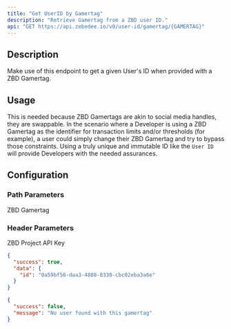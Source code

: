 ```yaml
---
title: "Get UserID by Gamertag"
description: "Retrieve Gamertag from a ZBD user ID."
api: "GET https://api.zebedee.io/v0/user-id/gamertag/{GAMERTAG}"
---
```


## Description

Make use of this endpoint to get a given User's ID when provided with a ZBD Gamertag.

## Usage

This is needed because ZBD Gamertags are akin to social media handles, they are swappable. In the scenario where a Developer is using a ZBD Gamertag as the identifier for transaction limits and/or thresholds (for example), a user could simply change their ZBD Gamertag and try to bypass those constraints. Using a truly unique and immutable ID like the `User ID` will provide Developers with the needed assurances.

## Configuration

### Path Parameters

<ParamField required path="GAMERTAG" type="string">
  ZBD Gamertag
</ParamField>

### Header Parameters

<ParamField required header="apikey" type="string">
  ZBD Project API Key
</ParamField>



<ResponseExample>

```json 200 Response
{
  "success": true,
  "data": {
    "id": "0a59bf56-daa3-4888-8330-cbc02eba3a6e"
  }
}
```

```json 400 Response
{
  "success": false,
  "message": "No user found with this gamertag"
}
```

</ResponseExample>

